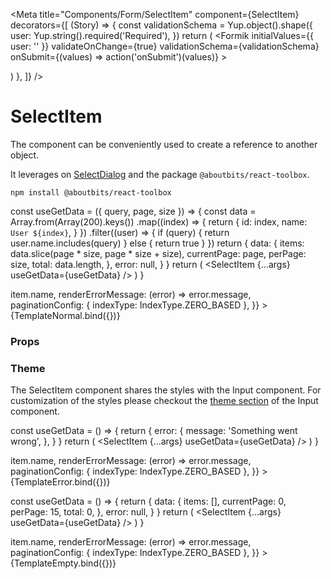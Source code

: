 
<Meta
  title="Components/Form/SelectItem"
  component={SelectItem}
  decorators={[
    (Story) => {
      const validationSchema = Yup.object().shape({
        user: Yup.string().required('Required'),
      })
      return (
        <Formik
          initialValues={{ user: '' }}
          validateOnChange={true}
          validationSchema={validationSchema}
          onSubmit={(values) => action('onSubmit')(values)}
        >
          <Form>
            <SectionContent>
              <Story />
            </SectionContent>
          </Form>
        </Formik>
      )
    },
  ]}
/>

# SelectItem

The component can be conveniently used to create a reference to another object.

It leverages on [SelectDialog](/docs/components-dialog-selectdialog--default-story) and the package `@aboutbits/react-toolbox`.

```
npm install @aboutbits/react-toolbox
```

  const useGetData = ({ query, page, size }) => {
    const data = Array.from(Array(200).keys())
      .map((index) => {
        return {
          id: index,
          name: `User ${index}`,
        }
      })
      .filter((user) => {
        if (query) {
          return user.name.includes(query)
        } else {
          return true
        }
      })
    return {
      data: {
        items: data.slice(page * size, page * size + size),
        currentPage: page,
        perPage: size,
        total: data.length,
      },
      error: null,
    }
  }
  return (
    <NavigationProvider>
      <SelectItem {...args} useGetData={useGetData} />
    </NavigationProvider>
  )
}

<Canvas>
  <Story
    name="Default"
    args={{
      id: 'user',
      name: 'user',
      label: 'SelectUser',
      placeholder: 'User',
      defaultValue: { id: 0, name: '' },
      dialogTitle: 'Users',
      dialogLabel: 'Users',
      noSearchResults: 'No users available.',
      renderListItem: (item) => item.name,
      renderErrorMessage: (error) => error.message,
      paginationConfig: { indexType: IndexType.ZERO_BASED },
    }}
  >
    {TemplateNormal.bind({})}
  </Story>
</Canvas>

### Props

<ArgsTable story="Default" />

### Theme

The SelectItem component shares the styles with the Input component.
For customization of the styles please checkout the [theme section](/docs/components-form-input--default-story#theme) of the Input component.

  const useGetData = () => {
    return {
      error: {
        message: 'Something went wrong',
      },
    }
  }
  return (
    <NavigationProvider>
      <SelectItem {...args} useGetData={useGetData} />
    </NavigationProvider>
  )
}

<Canvas>
  <Story
    name="Error"
    args={{
      id: 'user',
      name: 'user',
      label: 'SelectUser',
      placeholder: 'User',
      defaultValue: { id: 0, name: '' },
      dialogTitle: 'Users',
      dialogLabel: 'Users',
      noSearchResults: 'No users available.',
      renderListItem: (item) => item.name,
      renderErrorMessage: (error) => error.message,
      paginationConfig: { indexType: IndexType.ZERO_BASED },
    }}
  >
    {TemplateError.bind({})}
  </Story>
</Canvas>

  const useGetData = () => {
    return {
      data: {
        items: [],
        currentPage: 0,
        perPage: 15,
        total: 0,
      },
      error: null,
    }
  }
  return (
    <NavigationProvider>
      <SelectItem {...args} useGetData={useGetData} />
    </NavigationProvider>
  )
}

<Canvas>
  <Story
    name="Empty list"
    args={{
      id: 'user',
      name: 'user',
      label: 'SelectUser',
      placeholder: 'User',
      defaultValue: { id: 0, name: '' },
      dialogTitle: 'Users',
      dialogLabel: 'Users',
      noSearchResults: 'No users available.',
      renderListItem: (item) => item.name,
      renderErrorMessage: (error) => error.message,
      paginationConfig: { indexType: IndexType.ZERO_BASED },
    }}
  >
    {TemplateEmpty.bind({})}
  </Story>
</Canvas>
